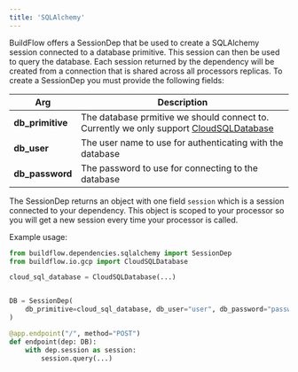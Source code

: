 ```yaml
---
title: 'SQLAlchemy'
---
```


BuildFlow offers a SessionDep that be used to create a SQLAlchemy session connected to a database primitive.
This session can then be used to query the database.
Each session returned by the dependency will be created from a connection that is shared across all processors replicas. To create a SessionDep you must provide the following fields:

| Arg             | Description                                                                                                                                                                 |
|-----------------|-----------------------------------------------------------------------------------------------------------------------------------------------------------------------------|
| **db_primitive** | The database prmitive we should connect to. Currently we only support [CloudSQLDatabase](/buildflow/primitives/gcp/cloud_sql#cloud-sql-database)                                                                                                                                                   |
| **db_user**   | The user name to use for authenticating with the database |
| **db_password** | The password to use for connecting to the database                                                                                                     |

The SessionDep returns an object with one field `session` which is a session connected to your dependency. This object is scoped to your processor so you will get a new session every time your processor is called.

Example usage:

```python
from buildflow.dependencies.sqlalchemy import SessionDep
from buildflow.io.gcp import CloudSQLDatabase

cloud_sql_database = CloudSQLDatabase(...)


DB = SessionDep(
    db_primitive=cloud_sql_database, db_user="user", db_password="password"
)

@app.endpoint("/", method="POST")
def endpoint(dep: DB):
    with dep.session as session:
        session.query(...)
```

